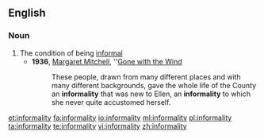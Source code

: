 ==English==

===Noun===
{{en-noun|-}}

# The condition of being [[informal]]
#* '''1936''', [[w:Margaret Mitchell|Margaret Mitchell]], ''[[w:Gone with the Wind|Gone with the Wind]]
#*: These people, drawn from many different places and with many different backgrounds, gave the whole life of the County an '''informality''' that was new to Ellen, an '''informality''' to which she never quite accustomed herself.

[[et:informality]]
[[fa:informality]]
[[io:informality]]
[[ml:informality]]
[[pl:informality]]
[[ta:informality]]
[[te:informality]]
[[vi:informality]]
[[zh:informality]]